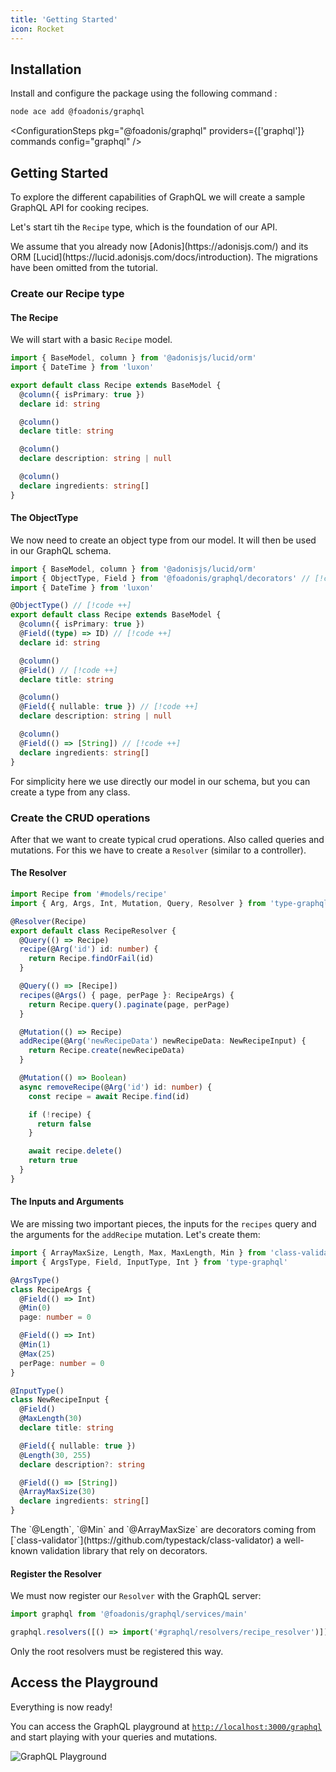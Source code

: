 ```yaml
---
title: 'Getting Started'
icon: Rocket
---
```


## Installation

Install and configure the package using the following command :

```sh
node ace add @foadonis/graphql
```

<ConfigurationSteps pkg="@foadonis/graphql" providers={['graphql']} commands config="graphql" />

## Getting Started

To explore the different capabilities of GraphQL we will create a sample GraphQL API for cooking recipes.

Let's start tih the `Recipe` type, which is the foundation of our API.

<Callout type="warn">
  We assume that you already now [Adonis](https://adonisjs.com/) and its ORM
  [Lucid](https://lucid.adonisjs.com/docs/introduction). The migrations have been omitted from the
  tutorial.
</Callout>

### Create our Recipe type

#### The Recipe

We will start with a basic `Recipe` model.

```ts title="app/models/recipe.ts"
import { BaseModel, column } from '@adonisjs/lucid/orm'
import { DateTime } from 'luxon'

export default class Recipe extends BaseModel {
  @column({ isPrimary: true })
  declare id: string

  @column()
  declare title: string

  @column()
  declare description: string | null

  @column()
  declare ingredients: string[]
}
```

#### The ObjectType

We now need to create an object type from our model. It will then be used in our GraphQL schema.

```ts title="app/models/recipe.ts"
import { BaseModel, column } from '@adonisjs/lucid/orm'
import { ObjectType, Field } from '@foadonis/graphql/decorators' // [!code ++]
import { DateTime } from 'luxon'

@ObjectType() // [!code ++]
export default class Recipe extends BaseModel {
  @column({ isPrimary: true })
  @Field((type) => ID) // [!code ++]
  declare id: string

  @column()
  @Field() // [!code ++]
  declare title: string

  @column()
  @Field({ nullable: true }) // [!code ++]
  declare description: string | null

  @column()
  @Field(() => [String]) // [!code ++]
  declare ingredients: string[]
}
```

<Callout>
  For simplicity here we use directly our model in our schema, but you can create a type from any
  class.
</Callout>

### Create the CRUD operations

After that we want to create typical crud operations. Also called queries and mutations. For this we have to create a `Resolver` (similar to a controller).

#### The Resolver

```ts title="app/graphql/recipe_resolver.ts"
import Recipe from '#models/recipe'
import { Arg, Args, Int, Mutation, Query, Resolver } from 'type-graphql'

@Resolver(Recipe)
export default class RecipeResolver {
  @Query(() => Recipe)
  recipe(@Arg('id') id: number) {
    return Recipe.findOrFail(id)
  }

  @Query(() => [Recipe])
  recipes(@Args() { page, perPage }: RecipeArgs) {
    return Recipe.query().paginate(page, perPage)
  }

  @Mutation(() => Recipe)
  addRecipe(@Arg('newRecipeData') newRecipeData: NewRecipeInput) {
    return Recipe.create(newRecipeData)
  }

  @Mutation(() => Boolean)
  async removeRecipe(@Arg('id') id: number) {
    const recipe = await Recipe.find(id)

    if (!recipe) {
      return false
    }

    await recipe.delete()
    return true
  }
}
```

#### The Inputs and Arguments

We are missing two important pieces, the inputs for the `recipes` query and the arguments for the `addRecipe` mutation.
Let's create them:

```ts title="app/graphql/recipe_resolver.ts"
import { ArrayMaxSize, Length, Max, MaxLength, Min } from 'class-validator'
import { ArgsType, Field, InputType, Int } from 'type-graphql'

@ArgsType()
class RecipeArgs {
  @Field(() => Int)
  @Min(0)
  page: number = 0

  @Field(() => Int)
  @Min(1)
  @Max(25)
  perPage: number = 0
}

@InputType()
class NewRecipeInput {
  @Field()
  @MaxLength(30)
  declare title: string

  @Field({ nullable: true })
  @Length(30, 255)
  declare description?: string

  @Field(() => [String])
  @ArrayMaxSize(30)
  declare ingredients: string[]
}
```

<Callout>
  The `@Length`, `@Min` and `@ArrayMaxSize` are decorators coming from
  [`class-validator`](https://github.com/typestack/class-validator) a well-known validation library
  that rely on decorators.
</Callout>

#### Register the Resolver

We must now register our `Resolver` with the GraphQL server:

```ts title="start/graphql.ts"
import graphql from '@foadonis/graphql/services/main'

graphql.resolvers([() => import('#graphql/resolvers/recipe_resolver')])
```

<Callout>Only the root resolvers must be registered this way.</Callout>

## Access the Playground

Everything is now ready!

You can access the GraphQL playground at [`http://localhost:3000/graphql`](http://localhost:3000/graphql) and start playing with your queries and mutations.

![GraphQL Playground](/graphql/graphql-playground.png)
